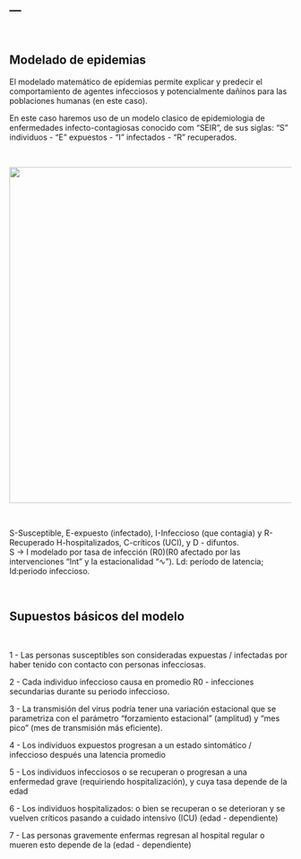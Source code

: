 ---
---

<br>

## Modelado de epidemias 

El modelado matemático de epidemias permite explicar y predecir el comportamiento de agentes infecciosos y potencialmente dañinos para las poblaciones humanas (en este caso). 

En este caso haremos uso de un modelo clasico de epidemiologia de enfermedades infecto-contagiosas conocido com "SEIR", de sus siglas: "S" individuos - "E" expuestos - "I" infectados - "R" recuperados.

<br>

 <img src="images/SEIR.png" width="600px">

<br>

S-Susceptible, E-expuesto (infectado), I-Infeccioso (que contagia) y R-Recuperado
H-hospitalizados, C-críticos (UCI), y D - difuntos.  
S -> I modelado por tasa de infección (R0)(R0 afectado por las intervenciones “Int” y la estacionalidad “∿”). Ld: período de latencia; Id:periodo infeccioso. 

<br>

## Supuestos básicos del modelo

<br>

1 - Las personas susceptibles son consideradas expuestas / infectadas por haber tenido con contacto con personas infecciosas.

2 - Cada individuo infeccioso causa en promedio R0 - infecciones secundarias durante su periodo infeccioso. 

3 - La transmisión del virus podría tener una variación estacional que se parametriza con el parámetro "forzamiento estacional" (amplitud) y "mes pico" (mes de transmisión más eficiente).

4 - Los individuos expuestos progresan a un estado sintomático / infeccioso después una latencia promedio

5 - Los individuos infecciosos o se recuperan o progresan a una enfermedad grave (requiriendo  hospitalización), y cuya tasa depende de la edad

6 - Los individuos hospitalizados: o bien se recuperan o se deterioran y se vuelven críticos pasando a cuidado intensivo (ICU) (edad - dependiente) 

7 - Las personas gravemente enfermas regresan al hospital regular o mueren esto depende de la (edad - dependiente)


